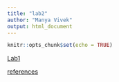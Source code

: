 ```yaml
---
title: "lab2"
author: "Manya Vivek" 
output: html_document
---
```


```r
knitr::opts_chunk$set(echo = TRUE)
```


[Lab1](Lab1_ManyaVivek.html)

[references](paper.html)












